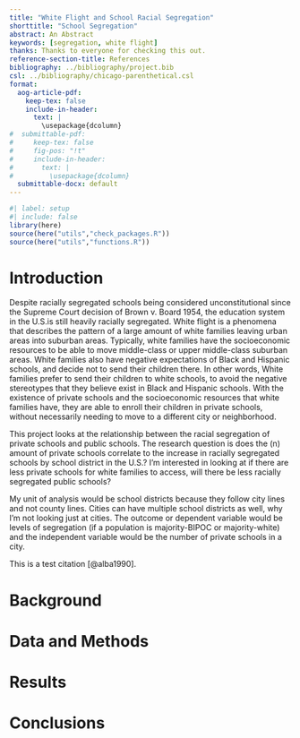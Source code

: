 ```yaml
---
title: "White Flight and School Racial Segregation"
shorttitle: "School Segregation"
abstract: An Abstract
keywords: [segregation, white flight]
thanks: Thanks to everyone for checking this out.
reference-section-title: References
bibliography: ../bibliography/project.bib
csl: ../bibliography/chicago-parenthetical.csl
format:
  aog-article-pdf:
    keep-tex: false
    include-in-header: 
      text: |
        \usepackage{dcolumn}
#  submittable-pdf:
#     keep-tex: false
#     fig-pos: "!t"
#     include-in-header: 
#       text: |
#         \usepackage{dcolumn}
  submittable-docx: default
---
```


```r
#| label: setup
#| include: false
library(here)
source(here("utils","check_packages.R"))
source(here("utils","functions.R"))
```

# Introduction

Despite racially segregated schools being considered unconstitutional since the Supreme Court decision of Brown v. Board 1954, the education system in the U.S.is still heavily racially segregated. White flight is a phenomena that describes the pattern of a large amount of white families leaving urban areas into suburban areas. Typically, white families have the socioeconomic resources to be able to move middle-class or upper middle-class suburban areas. White families also have negative expectations of Black and Hispanic schools, and decide not to send their children there. In other words, White families prefer to send their children to white schools, to avoid the negative stereotypes that they
believe exist in Black and Hispanic schools. With the existence of private schools and the socioeconomic resources that white families have, they are able to enroll their children in private schools, without necessarily needing to move to a different city or neighborhood. 

  This project looks at the relationship between the racial 
segregation of private schools and public schools. The research question 
is does the (n) amount of private schools correlate to the increase 
in racially segregated schools by school district in the U.S.? I'm interested in looking at if there are less private schools for white families to access, will there be less racially segregated public schools?

  My unit of analysis would be school districts because they follow city lines and not county lines. Cities can have multiple school districts as well, why I'm not looking just at cities. The outcome or dependent variable would be levels of segregation (if a population is majority-BIPOC or majority-white) and the independent variable would be the number of private schools in a city. 

This is a test citation [@alba1990].

# Background

# Data and Methods

# Results

# Conclusions
